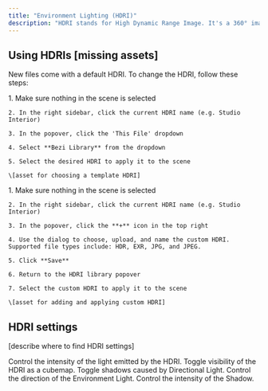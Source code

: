 ```yaml
---
title: "Environment Lighting (HDRI)"
description: "HDRI stands for High Dynamic Range Image. It's a 360° image that is projected on an infinitely large sphere for lighting, skybox, and background purposes."
---
```


## Using HDRIs \[missing assets]

New files come with a default HDRI. To change the HDRI, follow these steps:&#x20;

<AccordionGroup>
  <Accordion title="Using a Bezi-provided HDRI" defaultOpen={false}>
    1. Make sure nothing in the scene is selected

    2. In the right sidebar, click the current HDRI name (e.g. Studio Interior)

    3. In the popover, click the 'This File' dropdown

    4. Select **Bezi Library** from the dropdown

    5. Select the desired HDRI to apply it to the scene

    \[asset for choosing a template HDRI]
  </Accordion>

  <Accordion title="Uploading a custom HDRI" defaultOpen={false}>
    1. Make sure nothing in the scene is selected

    2. In the right sidebar, click the current HDRI name (e.g. Studio Interior)

    3. In the popover, click the **+** icon in the top right

    4. Use the dialog to choose, upload, and name the custom HDRI. Supported file types include: HDR, EXR, JPG, and JPEG.

    5. Click **Save**

    6. Return to the HDRI library popover

    7. Select the custom HDRI to apply it to the scene

    \[asset for adding and applying custom HDRI]
  </Accordion>
</AccordionGroup>

## HDRI settings

\[describe where to find HDRI settings]

<AccordionGroup>
  <Accordion title="Strength" defaultOpen={false}>
    Control the intensity of the light emitted by the HDRI.
  </Accordion>

  <Accordion title="Show environment" defaultOpen={false}>
    Toggle visibility of the HDRI as a cubemap.
  </Accordion>

  <Accordion title="Shadows" defaultOpen={false}>
    Toggle shadows caused by Directional Light.
  </Accordion>

  <Accordion title="Light direction" defaultOpen={false}>
    Control the direction of the Environment Light.
  </Accordion>

  <Accordion title="Shadow intensity" defaultOpen={false}>
    Control the intensity of the Shadow.
  </Accordion>
</AccordionGroup>